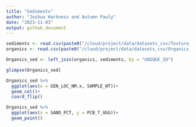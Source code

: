 ```yaml
---
title: "Sediments"
author: "Joshua Harkness and Autumn Pauly"
date: "2023-11-03"
output: github_document
---
```


```r
sediments <- read.csv(paste0("/cloud/project/data/datasets_csv/Texture_loc.csv"), header = T)
organics <- read.csv(paste0("/cloud/project/data/datasets_csv/Organics_loc.csv"), header = T)
```

```r
Organics_sed <- left_join(organics, sediments, by = "UNIQUE_ID")

glimpse(Organics_sed)
```


```r
Organics_sed %>%
  ggplot(aes(x = GEN_LOC_NM.x, SAMPLE_WT))+
  geom_col()+
  coord_flip()
```

```r
Organics_sed %>%
  ggplot(aes(x = SAND_PCT, y = PCB_T_UGG))+
  geom_point()
```

